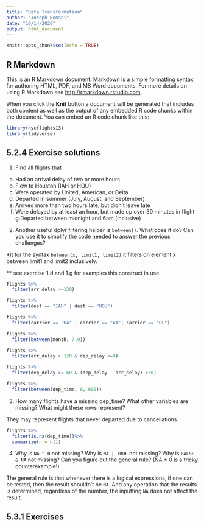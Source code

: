 ```yaml
---
title: "Data Transformation"
author: "Joseph Romani"
date: "10/14/2020"
output: html_document
---
```


```r
knitr::opts_chunk$set(echo = TRUE)
```

## R Markdown

This is an R Markdown document. Markdown is a simple formatting syntax for authoring HTML, PDF, and MS Word documents. For more details on using R Markdown see <http://rmarkdown.rstudio.com>.

When you click the **Knit** button a document will be generated that includes both content as well as the output of any embedded R code chunks within the document. You can embed an R code chunk like this:

```r
library(nycflights13)
library(tidyverse)
```

## 5.2.4 Exercise solutions

1. Find all flights that
  a. Had an arrival delay of two or more hours
  b. Flew to Houston (IAH or HOU)
  c. Were operated by United, American, or Delta
  d. Departed in summer (July, August, and September)
  e. Arrived more than two hours late, but didn’t leave late
  f. Were delayed by at least an hour, but made up over 30 minutes     in flight
  g.Departed between midnight and 6am (inclusive)
  
2. Another useful dplyr filtering helper is `between()`. What does it do? Can you use it to simplify the code needed to answer the previous challenges?
  
  *It for the syntax `between(x, limit1, limit2)` it filters on element x between limit1 and limit2 inclusively.
  
  ** see exercise 1.d and 1.g for examples this construct in use

```r
flights %>% 
  filter(arr_delay >=120)
```

```r
flights %>% 
  filter(dest == "IAH" | dest == "HOU")
```

```r
flights %>% 
  filter(carrier == "UA" | carrier == "AA"| carrier == "DL")
```


```r
flights %>% 
  filter(between(month, 7,9))
```

```r
flights %>% 
  filter(arr_delay > 120 & dep_delay <=0)
```

```r
flights %>% 
  filter(dep_delay >= 60 & (dep_delay - arr_delay) >30)
```


```r
flights %>% 
  filter(between(dep_time, 0, 600))
```


3. How many flights have a missing dep_time? What other variables are missing? What might these rows represent?

They may represent flights that never departed due to cancellations.

```r
flights %>% 
  filter(is.na(dep_time))%>%
  summarize(n = n())
```
4. Why is `NA ^ 0` not missing? Why is `NA | TRUE` not missing? Why is `FALSE & NA` not missing? Can you figure out the general rule? (NA * 0 is a tricky counterexample!)

The general rule is that whenever there is a logical expressions, if one can be tested, then the result shouldn't be `NA`. And any operation that the results is determined, regardless of the number, the inputting `NA` does not affect the result.


## 5.3.1 Exercises





